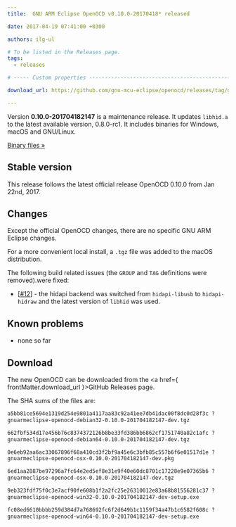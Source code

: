 ```yaml
---
title:  GNU ARM Eclipse OpenOCD v0.10.0-20170418* released

date: 2017-04-19 07:41:00 +0300

authors: ilg-ul

# To be listed in the Releases page.
tags:
  - releases

# ----- Custom properties -----------------------------------------------------

download_url: https://github.com/gnu-mcu-eclipse/openocd/releases/tag/gae-0.10.0-20170418/

---
```


Version **0.10.0-201704182147** is a maintenance release. It updates `libhid.a` to the latest available version, 0.8.0-rc1. It includes binaries for Windows, macOS and GNU/Linux.

<!-- truncate -->

<p><a href={ frontMatter.download_url }>Binary files »</a></p>

## Stable version

This release follows the latest official release OpenOCD 0.10.0 from Jan 22nd, 2017.

## Changes

Except the official OpenOCD changes, there are no specific GNU ARM Eclipse changes.

For a more convenient local install, a `.tgz` file was added to the macOS distribution.

The following build related issues (the `GROUP` and `TAG` definitions were removed).were fixed:

- [[#12](https://github.com/gnu-mcu-eclipse/openocd/issues/12)] - the hidapi backend was switched from `hidapi-libusb` to `hidapi-hidraw` and the latest version of `libhid` was used.

## Known problems

* none so far

## Download

The new OpenOCD can be downloaded from the <a href={ frontMatter.download_url }>GitHub Releases</a> page.

The SHA sums of the files are:

```txt
a5bb81ce5694e1319d254e9801a4117aa83c92a41ee7db41dac00f8dc0d28f3c ?
gnuarmeclipse-openocd-debian32-0.10.0-201704182147-dev.tgz

662fbf534d17e456b76c8374372126b8be33fd386bb6862cf1751740a82c1afc ?
gnuarmeclipse-openocd-debian64-0.10.0-201704182147-dev.tgz

0e6eb92aa6ac33067896f68a410cd3f2bf9a45e6c3bfb85c557b6f6e01517d1e ?
gnuarmeclipse-openocd-osx-0.10.0-201704182147-dev.pkg

6ed1aa2887be97296a7fc64e2ed5ef8e31e9f40e60dc8701c17228e9e07365b6 ?
gnuarmeclipse-openocd-osx-0.10.0-201704182147-dev.tgz

9eb323fdf75f0c3e7acf90fe608b1f2a2fc25e26310012e83a68b81556281c37 ?
gnuarmeclipse-openocd-win32-0.10.0-201704182147-dev-setup.exe

fc08ed6610bbbb259d384d7a768692fc6f2d649b1c1159f34a47b1c6582f608c ?
gnuarmeclipse-openocd-win64-0.10.0-201704182147-dev-setup.exe
```
